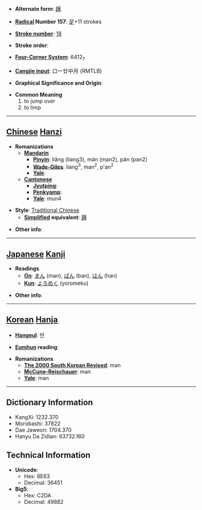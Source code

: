 * '''Alternate form''': [[蹒]]

* '''[[Wiktionary:Chinese radical index| Radical]] Number 157''': [[Wiktionary:Chinese radical index 足|足]]+11 strokes

* '''[[Wiktionary:Chinese total strokes index|Stroke number]]''': [[Wiktionary:Chinese total strokes index 18|18]]

* '''Stroke order''': 

* '''[[Wiktionary:Chinese four corner index|Four-Corner System]]''': 6412<sub>7</sub>

* '''[[Wiktionary:Chinese Cangjie index|Cangjie input]]''': 口一廿中月 (RMTLB)

* '''Graphical Significance and Origin''': 

* '''Common Meaning'''
*#to jump over
*# to limp


----

== [[Chinese]] [[Hanzi]] ==

* '''Romanizations'''
** '''[[Mandarin]]'''
*** '''[[Pinyin]]''': liǎng (liang3), mán (man2), pán (pan2)
*** '''[[Wade-Giles]]''': liang<sup>3</sup>, man<sup>2</sup>, p'an<sup>2</sup>
*** '''[[Yale]]''': 
** '''[[Cantonese]]'''
*** '''[[Jyutping]]''':
*** '''[[Penkyamp]]''': 
*** '''[[Yale]]''': mun4

* '''Style''': [[Traditional Chinese]] 
** '''[[Simplified Chinese|Simplified]] equivalent''': [[蹒]]

* '''Other info''': 

----

== [[Japanese]] [[Kanji]] ==

* '''Readings'''
** '''[[On]]''': [[まん]] (man), [[ばん]] (ban), [[はん]] (han)
** '''[[Kun]]''': [[よろめく]] (yoromeku)

* '''Other info''':  

----

== [[Korean]] [[Hanja]] ==

* '''[[Hangeul]]''': 만

* '''[[Eumhun]] reading''': 

* '''Romanizations'''
** '''[[The 2000 South Korean Revised Romanization|The 2000 South Korean Revised]]''': man
** '''[[McCune-Reischauer]]''': man
** '''[[Yale]]''': man

----

== Dictionary Information ==

* KangXi: 1232.370
* Morobashi: 37822
* Dae Jaweon: 1704.370
* Hanyu Da Zidian: 63732.160

== Technical Information ==

* '''Unicode''':
** Hex: 8E63
** Decimal: 36451
* '''Big5''':
** Hex: C2DA
** Decimal: 49882